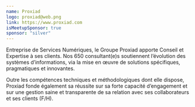 ```yaml
---
name: Proxiad
logo: proxiad@web.png
link: https://www.proxiad.com
isMeetupSponsor: true
sponsor: "silver"
---
```


Entreprise de Services Numériques, le Groupe Proxiad apporte Conseil et
Expertise à ses clients. Nos 650 consultant(e)s soutiennent l’évolution des
systèmes d’informations, via la mise en œuvre de solutions spécifiques,
pragmatiques et innovantes.

Outre les compétences techniques et méthodologiques dont elle dispose, Proxiad
fonde également sa réussite sur sa forte capacité d’engagement et sur une
gestion saine et transparente de sa relation avec ses collaborateurs et ses
clients (F/H).